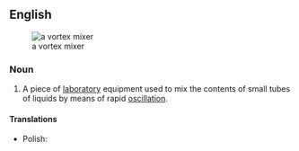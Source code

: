 ==English==
[[Image:Vortex mixer.jpg|thumb|a vortex mixer]]

===Noun===
{{wikipedia}}
{{en-noun}}

# {{lb|en|chemistry|analytical chemistry}} A piece of [[laboratory]] equipment used to mix the contents of small tubes of liquids by means of rapid [[oscillation]].

====Translations====
{{trans-top}}
{{trans-mid}}
* Polish: {{t|pl|wytrząsarka|f}}
{{trans-bottom}}